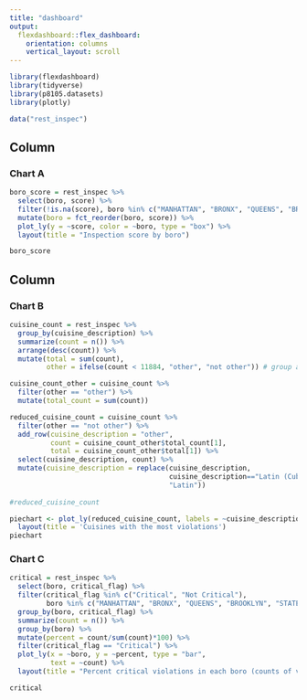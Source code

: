 ```yaml
---
title: "dashboard"
output: 
  flexdashboard::flex_dashboard:
    orientation: columns
    vertical_layout: scroll
---
```


```r
library(flexdashboard)
library(tidyverse)
library(p8105.datasets)
library(plotly)

data("rest_inspec")
```

Column {data-width=650}
-----------------------------------------------------------------------

### Chart A

```r
boro_score = rest_inspec %>%
  select(boro, score) %>%
  filter(!is.na(score), boro %in% c("MANHATTAN", "BRONX", "QUEENS", "BROOKLYN", "STATEN ISLAND")) %>%
  mutate(boro = fct_reorder(boro, score)) %>%
  plot_ly(y = ~score, color = ~boro, type = "box") %>%
  layout(title = "Inspection score by boro")

boro_score

```

Column {data-width=350}
-----------------------------------------------------------------------

### Chart B

```r
cuisine_count = rest_inspec %>% 
  group_by(cuisine_description) %>% 
  summarize(count = n()) %>%
  arrange(desc(count)) %>%
  mutate(total = sum(count),
         other = ifelse(count < 11884, "other", "not other")) # group all cuisines not in top 10 most violations as "other"

cuisine_count_other = cuisine_count %>% 
  filter(other == "other") %>%
  mutate(total_count = sum(count))

reduced_cuisine_count = cuisine_count %>%
  filter(other == "not other") %>%
  add_row(cuisine_description = "other",
          count = cuisine_count_other$total_count[1], 
          total = cuisine_count_other$total[1]) %>%
  select(cuisine_description, count) %>%
  mutate(cuisine_description = replace(cuisine_description, 
                                       cuisine_description=="Latin (Cuban, Dominican, Puerto Rican, South & Central American)", 
                                       "Latin"))
  
#reduced_cuisine_count

piechart <- plot_ly(reduced_cuisine_count, labels = ~cuisine_description, values = ~count, type = 'pie') %>%
  layout(title = 'Cuisines with the most violations')
piechart
```

### Chart C

```r
critical = rest_inspec %>%
  select(boro, critical_flag) %>%
  filter(critical_flag %in% c("Critical", "Not Critical"), 
         boro %in% c("MANHATTAN", "BRONX", "QUEENS", "BROOKLYN", "STATEN ISLAND")) %>%
  group_by(boro, critical_flag) %>%
  summarize(count = n()) %>%
  group_by(boro) %>%
  mutate(percent = count/sum(count)*100) %>%
  filter(critical_flag == "Critical") %>%
  plot_ly(x = ~boro, y = ~percent, type = "bar",
          text = ~count) %>%
  layout(title = "Percent critical violations in each boro (counts of violations included)")

critical 
```

